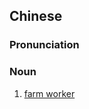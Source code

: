 {{also|农业工人}}
==Chinese==
{{zh-forms|s=农业工人|type=22}}

===Pronunciation===
{{zh-pron
|m=nóngyè gōngrén
|cat=n
}}

===Noun===
{{zh-noun}}

# [[farm worker]]